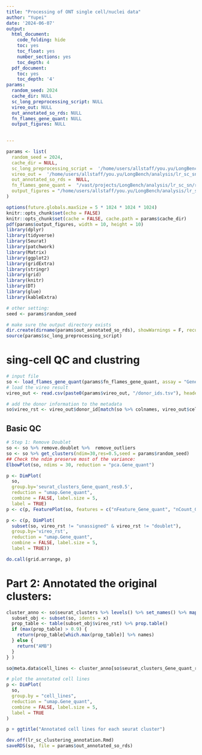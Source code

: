 ```yaml
---
title: "Processing of ONT single cell/nuclei data"
author: "Yupei"
date: '2024-06-07'
output:
  html_document:
    code_folding: hide
    toc: yes
    toc_float: yes
    number_sections: yes
    toc_depth: 4
  pdf_document:
    toc: yes
    toc_depth: '4'
params:
  random_seed: 2024
  cache_dir: NULL
  sc_long_preprocessing_script: NULL
  vireo_out: NULL
  out_annotated_so_rds: NULL
  fn_flames_gene_quant: NULL
  output_figures: NULL

    
---
```

```r
params <- list(
  random_seed = 2024,
  cache_dir = NULL,
  sc_long_preprocessing_script =  '/home/users/allstaff/you.yu/LongBench/analysis/workflow/sub_workflows/lr_sc_sn/rmarkdown/sc_long_preprocessing.R',
  vireo_out =  '/home/users/allstaff/you.yu/LongBench/analysis/lr_sc_sn/result/vireo/ont_sn_vireo',
  out_annotated_so_rds =  NULL,
  fn_flames_gene_quant =  "/vast/projects/LongBench/analysis/lr_sc_sn/result/flames_out/ont_sn/gene_count.csv",
  output_figures = "/home/users/allstaff/you.yu/LongBench/analysis/lr_sc_sn/result/figures/test_clustering_annotation.pdf"
)
```
```r
options(future.globals.maxSize = 5 * 1024 * 1024 * 1024)
knitr::opts_chunk$set(echo = FALSE)
knitr::opts_chunk$set(cache = FALSE, cache.path = params$cache_dir)
pdf(params$output_figures, width = 10, height = 10)
library(dplyr)
library(tidyverse)
library(Seurat)
library(patchwork)
library(Matrix)
library(ggplot2)
library(gridExtra)
library(stringr)
library(grid)
library(knitr)
library(DT)
library(glue)
library(kableExtra)
```

```r
# other setting:
seed <- params$random_seed

# make sure the output directory exists
dir.create(dirname(params$out_annotated_so_rds), showWarnings = F, recursive = T)
source(params$sc_long_preprocessing_script)
```

# sing-cell QC and clustring
```r
# input file
so <- load_flames_gene_quant(params$fn_flames_gene_quant, assay = "Gene_quant")
# load the vireo result
vireo_out <- read.csv(paste0(params$vireo_out, "/donor_ids.tsv"), header = T, sep = "\t")

# add the donor information to the metadata
so$vireo_rst <- vireo_out$donor_id[match(so %>% colnames, vireo_out$cell)]
```

## Basic QC

```r
# Step 1: Remove Doublet
so <- so %>% remove.doublet %>%  remove_outliers 
so <- so %>% get_clusters(ndim=30,res=0.5,seed = params$random_seed)
## Check the ndim preserve most of the variance:
ElbowPlot(so, ndims = 30, reduction = "pca.Gene_quant")
```


```r
p <- DimPlot(
  so,
  group.by='seurat_clusters_Gene_quant_res0.5',
  reduction = "umap.Gene_quant",
  combine = FALSE, label.size = 5,
  label = TRUE)
p <- c(p, FeaturePlot(so, features = c("nFeature_Gene_quant", "nCount_Gene_quant", "percent.mt"), combine = F))

p <- c(p, DimPlot(
  subset(so, vireo_rst != "unassigned" & vireo_rst != "doublet"),
  group.by='vireo_rst',
  reduction = "umap.Gene_quant",
  combine = FALSE, label.size = 5,
  label = TRUE))

do.call(grid.arrange, p)
```

# Part 2: Annotated the original clusters:

```r
cluster_anno <- so$seurat_clusters %>% levels() %>% set_names() %>% map_chr( function(x) {
  subset_obj <- subset(so, idents = x)
  prop_table <- table(subset_obj$vireo_rst) %>% prop.table()
  if (max(prop_table) > 0.9) {
    return(prop_table[which.max(prop_table)] %>% names)
  } else {
    return("AMB")
  }
} )

so@meta.data$cell_lines <- cluster_anno[so$seurat_clusters_Gene_quant_res0.5]

# plot the annotated cell lines
p <- DimPlot(
  so,
  group.by = "cell_lines",
  reduction = "umap.Gene_quant",
  combine = FALSE, label.size = 5,
  label = TRUE
)

p + ggtitle("Annotated cell lines for each seurat cluster")
```


```r
dev.off(lr_sc_clustering_annotation.Rmd)
saveRDS(so, file = params$out_annotated_so_rds)
```
